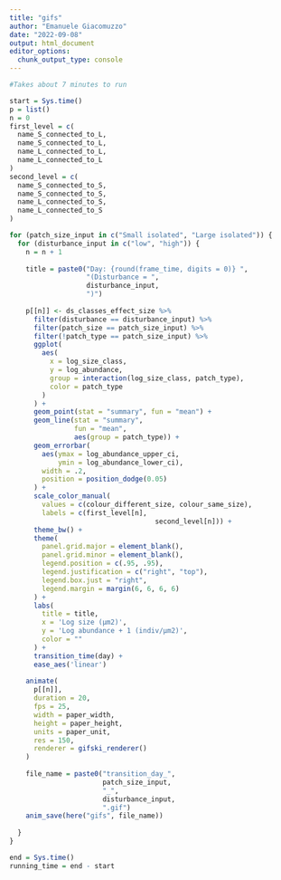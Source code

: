 ```yaml
---
title: "gifs"
author: "Emanuele Giacomuzzo"
date: "2022-09-08"
output: html_document
editor_options: 
  chunk_output_type: console
---
```


```r
#Takes about 7 minutes to run 

start = Sys.time()
p = list()
n = 0
first_level = c(
  name_S_connected_to_L,
  name_S_connected_to_L,
  name_L_connected_to_L,
  name_L_connected_to_L
)
second_level = c(
  name_S_connected_to_S,
  name_S_connected_to_S,
  name_L_connected_to_S,
  name_L_connected_to_S
)

for (patch_size_input in c("Small isolated", "Large isolated")) {
  for (disturbance_input in c("low", "high")) {
    n = n + 1
    
    title = paste0("Day: {round(frame_time, digits = 0)} ",
                   "(Disturbance = ",
                   disturbance_input,
                   ")")
    
    p[[n]] <- ds_classes_effect_size %>%
      filter(disturbance == disturbance_input) %>%
      filter(patch_size == patch_size_input) %>%
      filter(!patch_type == patch_size_input) %>%
      ggplot(
        aes(
          x = log_size_class,
          y = log_abundance,
          group = interaction(log_size_class, patch_type),
          color = patch_type
        )
      ) +
      geom_point(stat = "summary", fun = "mean") +
      geom_line(stat = "summary",
                fun = "mean",
                aes(group = patch_type)) +
      geom_errorbar(
        aes(ymax = log_abundance_upper_ci,
            ymin = log_abundance_lower_ci),
        width = .2,
        position = position_dodge(0.05)
      ) +
      scale_color_manual(
        values = c(colour_different_size, colour_same_size),
        labels = c(first_level[n],
                                    second_level[n])) +
      theme_bw() +
      theme(
        panel.grid.major = element_blank(),
        panel.grid.minor = element_blank(),
        legend.position = c(.95, .95),
        legend.justification = c("right", "top"),
        legend.box.just = "right",
        legend.margin = margin(6, 6, 6, 6)
      ) +
      labs(
        title = title,
        x = 'Log size (μm2)',
        y = 'Log abundance + 1 (indiv/μm2)',
        color = ""
      ) +
      transition_time(day) +
      ease_aes('linear')
    
    animate(
      p[[n]],
      duration = 20,
      fps = 25,
      width = paper_width,
      height = paper_height,
      units = paper_unit,
      res = 150,
      renderer = gifski_renderer()
    )
    
    file_name = paste0("transition_day_",
                       patch_size_input,
                       "_",
                       disturbance_input,
                       ".gif")
    anim_save(here("gifs", file_name))
    
  }
}

end = Sys.time()
running_time = end - start
```